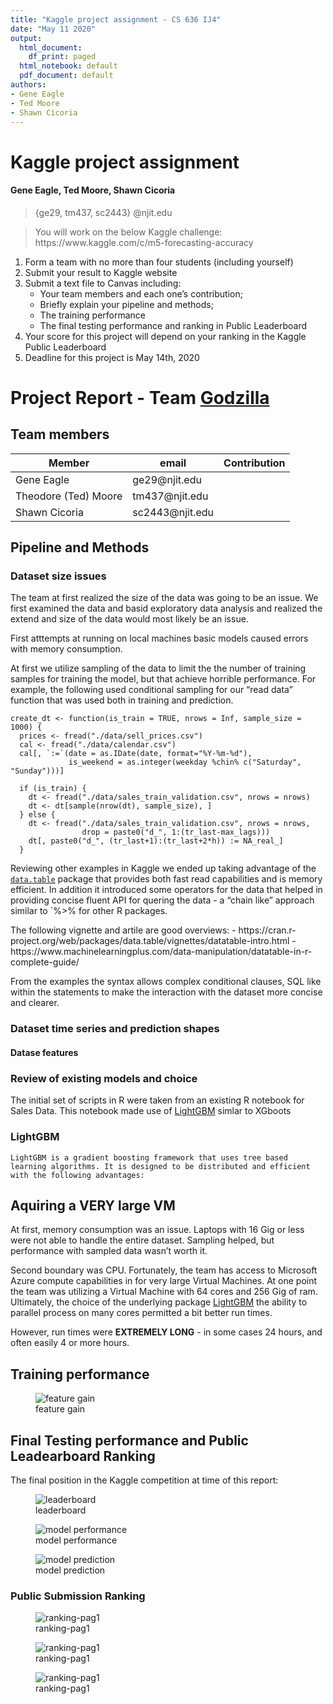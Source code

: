 ```yaml
---
title: "Kaggle project assignment - CS 636 IJ4"
date: "May 11 2020"
output:
  html_document:
    df_print: paged
  html_notebook: default
  pdf_document: default
authors:
- Gene Eagle
- Ted Moore
- Shawn Cicoria
---
```



# Kaggle project assignment

#### Gene Eagle, Ted Moore, Shawn Cicoria
> {ge29, tm437, sc2443} @njit.edu

> You will work on the below Kaggle challenge: https://www.kaggle.com/c/m5-forecasting-accuracy


1.	Form a team with no more than four students (including yourself)
2.	Submit your result to Kaggle website
3.	Submit a text file to Canvas including:
    - Your team members and each one’s contribution; 
    - Briefly explain your pipeline and methods; 
    - The training performance
    - The final testing performance and ranking in Public Leaderboard
4.	Your score for this project will depend on your ranking in the Kaggle Public Leaderboard
5.	Deadline for this project is May 14th, 2020




# Project Report - Team [Godzilla](https://devblogs.microsoft.com/azuregov/3135/)

## Team members

| Member               | email           | Contribution |
|----------------------|-----------------|--------------|
| Gene Eagle           | ge29@njit.edu   |              |
| Theodore (Ted) Moore | tm437@njit.edu  |              |
| Shawn Cicoria        | sc2443@njit.edu |              |



## Pipeline and Methods

### Dataset size issues
The team at first realized the size of the data was going to be an issue. We first examined the data and basid exploratory data analysis and realized the extend and size of the data would most likely be an issue.

First atttempts at running on local machines basic models caused errors with memory consumption.

At first we utilize sampling of the data to limit the the number of training samples for training the model, but that achieve horrible performance.  For example, the following used conditional sampling for our "read data" function that was used both in training and prediction.

```
create_dt <- function(is_train = TRUE, nrows = Inf, sample_size = 1000) {
  prices <- fread("./data/sell_prices.csv")
  cal <- fread("./data/calendar.csv")
  cal[, `:=`(date = as.IDate(date, format="%Y-%m-%d"),
             is_weekend = as.integer(weekday %chin% c("Saturday", "Sunday")))]

  if (is_train) {
    dt <- fread("./data/sales_train_validation.csv", nrows = nrows)
    dt <- dt[sample(nrow(dt), sample_size), ]
  } else {
    dt <- fread("./data/sales_train_validation.csv", nrows = nrows,
                drop = paste0("d_", 1:(tr_last-max_lags)))
    dt[, paste0("d_", (tr_last+1):(tr_last+2*h)) := NA_real_]
  }
```

Reviewing other examples in Kaggle we ended up taking advantage of the [`data.table`](https://rdatatable.gitlab.io/data.table/) package that provides both fast read capabilities and is memory efficient.  In addition it introduced some operators for the data that helped in providing concise fluent API for quering the data - a "chain like" approach similar to `%>% for other R packages.

The following vignette and artile are good overviews:
- https://cran.r-project.org/web/packages/data.table/vignettes/datatable-intro.html
- https://www.machinelearningplus.com/data-manipulation/datatable-in-r-complete-guide/

From the examples the syntax allows complex conditional clauses, SQL like within the statements to make the interaction with the dataset more concise and clearer.


### Dataset time series and prediction shapes

#### Datase features


### Review of existing models and choice

The initial set of scripts in R were taken from an existing R notebook for Sales Data. This notebook made use of [LightGBM](https://lightgbm.readthedocs.io/en/latest/) simlar to XGboots


### LightGBM
```
LightGBM is a gradient boosting framework that uses tree based learning algorithms. It is designed to be distributed and efficient with the following advantages:
```


## Aquiring a VERY large VM

At first, memory consumption was an issue. Laptops with 16 Gig or less were not able to handle the entire dataset. Sampling helped, but performance with sampled data wasn't worth it.

Second boundary was CPU. Fortunately, the team has access to Microsoft Azure compute capabilities in for very large Virtual Machines. At one point the team was utilizing a Virtual Machine with 64 cores and 256 Gig of ram. Ultimately, the choice of the underlying package [LightGBM](### LightGBM) the ability to parallel process on many cores permitted a bit better run times.

However, run times were **EXTREMELY LONG** - in some cases 24 hours, and often easily 4 or more hours.


## Training performance

![feature gain](./images/feature-gain.jp.jpg)


## Final Testing performance and Public Leadearboard Ranking

The final position in the Kaggle competition at time of this report:

![leaderboard](./images/leaderboard.jpg) 


![model performance](./images/model-performance.jpg)


![model prediction](./images/model-prediction.jpg)



### Public Submission Ranking

![ranking-pag1](./images/ranking-part1.jpg)

![ranking-pag1](./images/ranking-part2.jpg)



![ranking-pag1](./images/ranking-part3.jpg)



